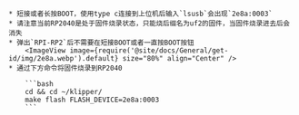 


    * 短接或者长按BOOT，使用type c连接到上位机后输入`lsusb`会出现`2e8a:0003` 
    * 请注意当前RP2040是处于固件烧录状态，只能烧后缀名为uf2的固件，当固件烧录进去后会消失
    * 弹出`RPI-RP2`后不需要在短接BOOT或者一直按BOOT按钮
        <ImageView image={require('@site/docs/General/get-id/img/2e8a.webp').default} size="80%" align="Center" /> 
    * 通过下方命令将固件烧录到RP2040

        ```bash
        cd && cd ~/klipper/
        make flash FLASH_DEVICE=2e8a:0003
        ```